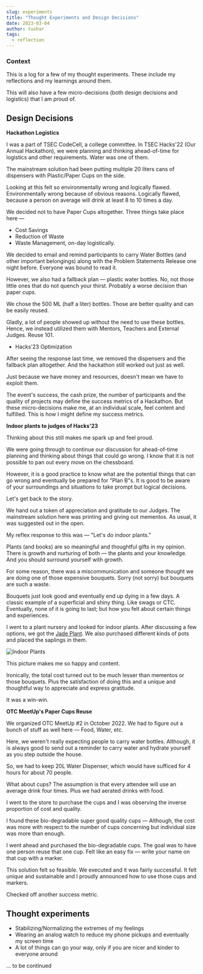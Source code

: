 ---
slug: experiments
title: "Thought Experiments and Design Decisions"
date: 2023-03-04
author: tushar
tags:
  - reflection
---

### Context

This is a log for a few of my thought experiments. These include my reflections and my learnings around them.

This will also have a few micro-decisions (both design decisions and logistics) that I am proud of. 

## Design Decisions

**Hackathon Logistics**

I was a part of TSEC CodeCell, a college committee. In TSEC Hacks'22 (Our Annual Hackathon), we were planning and thinking ahead-of-time for logistics and other requirements. Water was one of them.

The mainstream solution had been putting multiple 20 liters cans of dispensers with Plastic/Paper Cups on the side.

Looking at this felt so environmentally wrong and logically flawed. Environmentally wrong because of obvious reasons. Logically flawed, because a person on average will drink at least 8 to 10 times a day.

We decided not to have Paper Cups altogether. Three things take place here — 

- Cost Savings
- Reduction of Waste
- Waste Management, on-day logistically.

We decided to email and remind participants to carry Water Bottles (and other important belongings) along with the Problem Statements Release one night before. Everyone was bound to read it.

However, we also had a fallback plan — plastic water bottles. No, not those little ones that do not quench your thirst. Probably a worse decision than paper cups.

We chose the 500 ML (half a liter) bottles. Those are better quality and can be easily reused.

Gladly, a lot of people showed up without the need to use these bottles. Hence, we instead utilized them with Mentors, Teachers and External Judges. Reuse 101.

- Hacks'23 Optimization

After seeing the response last time, we removed the dispensers and the fallback plan altogether. And the hackathon still worked out just as well.

Just because we have money and resources, doesn't mean we have to exploit them. 

The event's success, the cash prize, the number of participants and the quality of projects may define the success metrics of a Hackathon. But these micro-decisions make me, at an individual scale, feel content and fulfilled. This is how I might define my success metrics. 

**Indoor plants to judges of Hacks'23**

Thinking about this still makes me spark up and feel proud.

We were going through to continue our discussion for ahead-of-time planning and thinking about things that could go wrong. I know that it is not possible to pan out every move on the chessboard. 

However, it is a good practice to know what are the potential things that can go wrong and eventually be prepared for "Plan B"s. It is good to be aware of your surroundings and situations to take prompt but logical decisions.

Let's get back to the story. 

We hand out a token of appreciation and gratitude to our Judges. The mainstream solution here was printing and giving out mementos. As usual, it was suggested out in the open.

My reflex response to this was — "Let's do indoor plants."

Plants (and books) are so meaningful and thoughtful gifts in my opinion. There is growth and nurturing of both — the plants and your knowledge. And you should surround yourself with growth.

For some reason, there was a miscommunication and someone thought we are doing one of those expensive bouquets. Sorry (not sorry) but bouquets are such a waste.

Bouquets just look good and eventually end up dying in a few days. A classic example of a superficial and shiny thing. Like swags or CTC. Eventually, none of it is going to last; but how you felt about certain things and experiences.

I went to a plant nursery and looked for indoor plants. After discussing a few options, we got the [Jade Plant](https://en.wikipedia.org/wiki/Crassula_ovata). We also purchased different kinds of pots and placed the saplings in them. 

![Indoor Plants](/images/experiments-plants.jpg)

This picture makes me so happy and content. 

Ironically, the total cost turned out to be much lesser than mementos or those bouquets. Plus the satisfaction of doing this and a unique and thoughtful way to appreciate and express gratitude.

It was a win-win.

**OTC MeetUp's Paper Cups Reuse**

We organized OTC MeetUp #2 in October 2022. We had to figure out a bunch of stuff as well here — Food, Water, etc.

Here, we weren't really expecting people to carry water bottles. Although, it is always good to send out a reminder to carry water and hydrate yourself as you step outside the house.

So, we had to keep 20L Water Dispenser, which would have sufficed for 4 hours for about 70 people. 

What about cups? The assumption is that every attendee will use an average drink four times. Plus we had aerated drinks with food.

I went to the store to purchase the cups and I was observing the inverse proportion of cost and quality.

I found these bio-degradable super good quality cups — Although, the cost was more with respect to the number of cups concerning but individual size was more than enough.

I went ahead and purchased the bio-degradable cups. The goal was to have one person reuse that one cup. Felt like an easy fix — write your name on that cup with a marker.

This solution felt so feasible. We executed and it was fairly successful. It felt unique and sustainable and I proudly announced how to use those cups and markers.

Checked off another success metric.

## Thought experiments

- Stabilizing/Normalizing the extremes of my feelings
- Wearing an analog watch to reduce my phone pickups and eventually my screen time
- A lot of things can go your way, only if you are nicer and kinder to everyone around

... to be continued